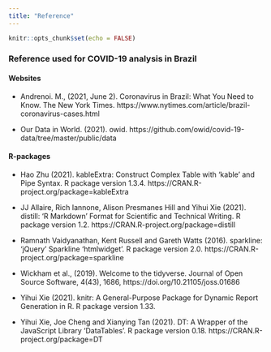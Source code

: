 ```yaml
---
title: "Reference"
---
```


```r
knitr::opts_chunk$set(echo = FALSE)
```

### Reference used for COVID-19 analysis in Brazil

#### Websites

- Andrenoi. M., (2021, June 2). Coronavirus in Brazil: What You Need to Know. The New York Times. https://www.nytimes.com/article/brazil-coronavirus-cases.html

- Our Data in World. (2021). owid. https://github.com/owid/covid-19-data/tree/master/public/data


#### R-packages

- Hao Zhu (2021). kableExtra: Construct Complex Table with 'kable' and Pipe Syntax. R package version 1.3.4. https://CRAN.R-project.org/package=kableExtra

- JJ Allaire, Rich Iannone, Alison Presmanes Hill and Yihui Xie (2021). distill: 'R Markdown' Format for Scientific and Technical Writing. R package version 1.2. https://CRAN.R-project.org/package=distill

- Ramnath Vaidyanathan, Kent Russell and Gareth Watts (2016). sparkline: 'jQuery' Sparkline 'htmlwidget'. R package version 2.0. https://CRAN.R-project.org/package=sparkline

- Wickham et al., (2019). Welcome to the tidyverse. Journal of Open Source Software, 4(43), 1686, https://doi.org/10.21105/joss.01686

- Yihui Xie (2021). knitr: A General-Purpose Package for Dynamic Report Generation in R. R package version 1.33.

- Yihui Xie, Joe Cheng and Xianying Tan (2021). DT: A Wrapper of the JavaScript Library 'DataTables'. R package version 0.18. https://CRAN.R-project.org/package=DT
